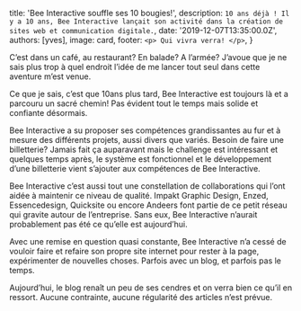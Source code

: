 
  title: 'Bee Interactive souffle ses 10 bougies!',
  description: `10 ans déjà ! Il y a 10 ans, Bee Interactive lançait son activité dans la création de sites web et communication digitale.`,
  date: '2019-12-07T13:35:00.0Z',
  authors: [yves],
  image: card,
  footer: `
    <p>
      Qui vivra verra!
    </p>
  `,
}

C’est dans un café, au restaurant? En balade? A l’armée? J’avoue que je ne sais plus trop à quel endroit l’idée de me lancer tout seul dans cette aventure m’est venue.

<!--more-->

Ce que je sais, c’est que 10ans plus tard, Bee Interactive est toujours là et a parcouru un sacré chemin! Pas évident tout le temps mais solide et confiante désormais.

Bee Interactive a su proposer ses compétences grandissantes au fur et à mesure des différents projets, aussi divers que variés. Besoin de faire une billetterie? Jamais fait ça auparavant mais le challenge est intéressant et quelques temps après, le système est fonctionnel et le développement d’une billetterie vient s’ajouter aux compétences de Bee Interactive.

Bee Interactive c’est aussi tout une constellation de collaborations qui l’ont aidée à maintenir ce niveau de qualité. Impakt Graphic Design, Enzed, Essencedesign, Quicksite ou encore Andeers font partie de ce petit réseau qui gravite autour de l’entreprise. Sans eux, Bee Interactive n’aurait probablement pas été ce qu’elle est aujourd’hui.

Avec une remise en question quasi constante, Bee Interactive n’a cessé de vouloir faire et refaire son propre site internet pour rester à la page, expérimenter de nouvelles choses. Parfois avec un blog, et parfois pas le temps.

Aujourd’hui, le blog renaît un peu de ses cendres et on verra bien ce qu’il en ressort. Aucune contrainte, aucune régularité des articles n’est prévue.
